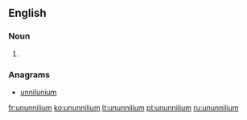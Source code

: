 ==English==
{{elements|Uun|unnilennium|Une|unununium|Uun}}
===Noun===
{{en-noun|-}}

# {{context|chemistry|lang=en}} {{former name of|darmstadtium|lang=en}}

===Anagrams===
* [[unnilunium#English|unnilunium]]

[[fr:ununnilium]]
[[ko:ununnilium]]
[[lt:ununnilium]]
[[pt:ununnilium]]
[[ru:ununnilium]]